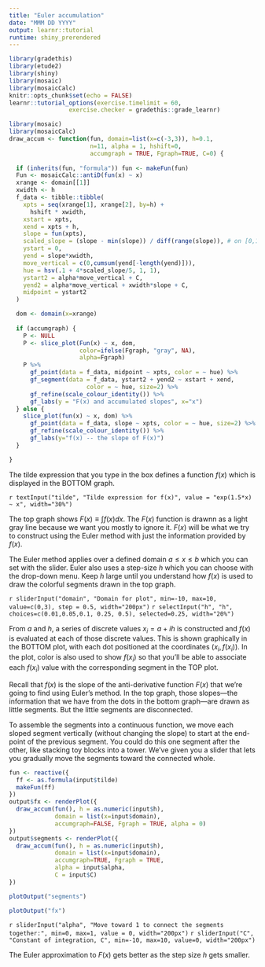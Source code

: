 ```yaml
---
title: "Euler accumulation"
date: "MMM DD YYYY"
output: learnr::tutorial
runtime: shiny_prerendered
---
```


```r
library(gradethis)
library(etude2)
library(shiny)
library(mosaic)
library(mosaicCalc)
knitr::opts_chunk$set(echo = FALSE)
learnr::tutorial_options(exercise.timelimit = 60,
                 exercise.checker = gradethis::grade_learnr)
```

```r
library(mosaic)
library(mosaicCalc)
draw_accum <- function(fun, domain=list(x=c(-3,3)), h=0.1,
                       n=11, alpha = 1, hshift=0, 
                       accumgraph = TRUE, Fgraph=TRUE, C=0) {
  
  if (inherits(fun, "formula")) fun <- makeFun(fun)
  Fun <- mosaicCalc::antiD(fun(x) ~ x)
  xrange <- domain[[1]]
  xwidth <- h
  f_data <- tibble::tibble(
    xpts = seq(xrange[1], xrange[2], by=h) + 
      hshift * xwidth,
    xstart = xpts,
    xend = xpts + h,
    slope = fun(xpts),
    scaled_slope = (slope - min(slope)) / diff(range(slope)), # on [0,1] scale
    ystart = 0, 
    yend = slope*xwidth,
    move_vertical = c(0,cumsum(yend[-length(yend)])),
    hue = hsv(.1 + 4*scaled_slope/5, 1, 1),
    ystart2 = alpha*move_vertical + C,
    yend2 = alpha*move_vertical + xwidth*slope + C,
    midpoint = ystart2
  )

  dom <- domain(x=xrange)
  
  if (accumgraph) {
    P <- NULL
    P <- slice_plot(Fun(x) ~ x, dom, 
                    color=ifelse(Fgraph, "gray", NA),
                    alpha=Fgraph)  
    P %>%  
      gf_point(data = f_data, midpoint ~ xpts, color = ~ hue) %>%
      gf_segment(data = f_data, ystart2 + yend2 ~ xstart + xend,
                      color = ~ hue, size=2) %>%
      gf_refine(scale_colour_identity()) %>%
      gf_labs(y = "F(x) and accumulated slopes", x="x")
  } else {
    slice_plot(fun(x) ~ x, dom) %>%
      gf_point(data = f_data, slope ~ xpts, color = ~ hue, size=2) %>%
      gf_refine(scale_colour_identity()) %>%
      gf_labs(y="f(x) -- the slope of F(x)")
  } 

}
```

The tilde expression that you type in the box defines a function $f(x)$ which is displayed in the BOTTOM graph.


`r textInput("tilde", "Tilde expression for f(x)", value = "exp(1.5*x) ~ x", width="30%")`

The top graph shows $F(x) \equiv \int f(x) dx$. The $F(x)$ function  is drawnn as a light gray line because we want you mostly to ignore it. $F(x)$ will be what we try to construct using the Euler method with just the information provided by $f(x)$. 

The Euler method applies over a defined domain $a \leq x \leq b$ which you can set with the slider. Euler also uses a step-size $h$ which you can choose with the drop-down menu. Keep $h$ large until you understand how $f(x)$ is used to draw the colorful segments drawn in the top graph.

`r sliderInput("domain", "Domain for plot", min=-10, max=10, value=c(0,3), step = 0.5, width="200px")`   `r selectInput("h", "h", choices=c(0.01,0.05,0.1, 0.25, 0.5), selected=0.25, width="20%")`


From $a$ and $h$, a series of discrete values $x_i = a + i h$ is constructed and $f(x)$ is evaluated at each of those discrete values. This is shown graphically in the BOTTOM plot, with each dot positioned at the coordinates $(x_i, f(x_i))$. In the plot, color is also used to show $f(x_i)$ so that you'll be able to associate each $f(x_i)$ value with the corresponding segment in the TOP plot.

Recall that $f(x)$ is the slope of the anti-derivative function $F(x)$ that we're going to find using Euler's method. In the top graph, those slopes---the information that we have from the dots in the bottom graph---are drawn as little segments.  But the little segments are disconnected. 

To assemble the segments into a continuous function, we move each sloped segment vertically (without changing the slope) to start at the end-point of the previous segment. You could do this one segment after the other, like stacking toy blocks into a tower. We've given you a slider that lets you gradually move the segments toward the connected whole.


```r
fun <- reactive({
  ff <- as.formula(input$tilde)
  makeFun(ff)
})
output$fx <- renderPlot({
  draw_accum(fun(), h = as.numeric(input$h), 
             domain = list(x=input$domain),
             accumgraph=FALSE, Fgraph = TRUE, alpha = 0)
})
output$segments <- renderPlot({
  draw_accum(fun(), h = as.numeric(input$h), 
             domain = list(x=input$domain),
             accumgraph=TRUE, Fgraph = TRUE, 
             alpha = input$alpha, 
             C = input$C) 
})
```

```r
plotOutput("segments")
```

```r
plotOutput("fx")
```


`r sliderInput("alpha", "Move toward 1 to connect the segments together:", min=0, max=1, value = 0, width="200px")`
`r sliderInput("C", "Constant of integration, C", min=-10, max=10, value=0, width="200px")`




The Euler approximation to $F(x)$ gets better as the step size $h$ gets smaller.






